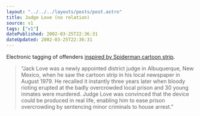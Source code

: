 ```yaml
---
layout: "../../../layouts/posts/post.astro"
title: Judge Love (no relation)
source: v1
tags: ["v1"]
datePublished: 2002-03-25T22:36:31
dateUpdated: 2002-03-25T22:36:31
---
```


Electronic tagging of offenders [inspired by Spiderman cartoon strip][1].

> &#8220;Jack Love was a newly appointed district judge in Albuquerque, New Mexico, when he saw the cartoon strip in his local newspaper in August 1979. He recalled it instantly three years later when bloody rioting erupted at the badly overcrowded local prison and 30 young inmates were murdered. Judge Love was convinced that the device could be produced in real life, enabling him to ease prison overcrowding by sentencing minor criminals to house arrest.&#8221;

[1]: http://www.thetimes.co.uk/article/0,,2-243559,00.html

